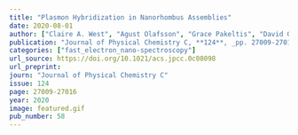 ```yaml
---
title: "Plasmon Hybridization in Nanorhombus Assemblies"
date: 2020-08-01
author: ["Claire A. West", "Agust Olafsson", "Grace Pakeltis", "David Garfinkel", "Philip D. Rack", "David J. Masiello", "Jon P. Camden", "Juan Carlos Idrobo"]
publication: "Journal of Physical Chemistry C, **124**, _pp. 27009-27016_ (2020)."
categories: ["fast_electron_nano-spectroscopy"]
url_source: https://doi.org/10.1021/acs.jpcc.0c08098
url_preprint: 
journ: "Journal of Physical Chemistry C"
issue: 124
page: 27009-27016
year: 2020
image: featured.gif
pub_number: 58
---
```

